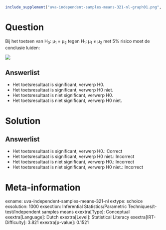 ```r
include_supplement("uva-independent-samples-means-321-nl-graph01.png", recursive = TRUE)
```

Question
========

Bij het toetsen van H~0~: μ~1~ = μ~2~ tegen H~1~: μ~1~ ≠ μ~2~ met 5%
risico moet de conclusie luiden:

![](uva-independent-samples-means-321-nl-graph01.png)

Answerlist
----------

* Het toetsresultaat is significant, verwerp H0.
* Het toetsresultaat is significant, verwerp H0 niet.
* Het toetsresultaat is niet significant, verwerp H0.
* Het toetsresultaat is niet significant, verwerp H0 niet.

Solution
========

Answerlist
----------

* Het toetsresultaat is significant, verwerp H0.: Correct
* Het toetsresultaat is significant, verwerp H0 niet.: Incorrect
* Het toetsresultaat is niet significant, verwerp H0.: Incorrect
* Het toetsresultaat is niet significant, verwerp H0 niet.: Incorrect

Meta-information
================
exname: uva-independent-samples-means-321-nl
extype: schoice
exsolution: 1000
exsection: Inferential Statistics/Parametric Techniques/t-test/Independent samples means
exextra[Type]: Conceptual
exextra[Language]: Dutch
exextra[Level]: Statistical Literacy
exextra[IRT-Difficulty]: 3.821
exextra[p-value]: 0.1521
